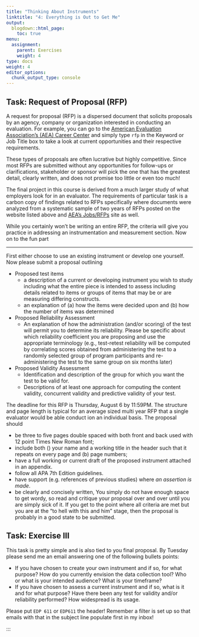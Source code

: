 ```yaml
---
title: "Thinking About Instruments"
linktitle: "4: Everything is Out to Get Me"
output:
  blogdown::html_page:
    toc: true
menu:
  assignment:
    parent: Exercises
    weight: 4
type: docs
weight: 4
editor_options: 
  chunk_output_type: console
---
```


## Task: Request of Proposal (RFP)

A request for proposal (RFP) is a dispersed document that solicits proposals by an agency, company or organization interested in conducting an evaluation. For example, you can go to the [American Evaluation Association's (AEA) Career Center](https://careers.eval.org/){target="_blank"} and simply type `rfp` in the Keyword or Job Title box to take a look at current opportunities and their respective requirements. 

These types of proposals are often lucrative but highly competitive.
Since most RFPs are submitted without any opportunities for follow-ups or clarifications, stakeholder or sponsor will pick the one that has the greatest detail, clearly written, and does not promise too little or even too much! 

The final project in this course is derived from a much larger study of what employers look for in an evaluator. The requirements of  particular task is a carbon copy of findings related to RFPs specifically where documents were analyzed from a systematic sample of two years of RFPs posted on the website listed above and [AEA's Jobs/RFPs](https://www.eval.org/p/cm/ld/fid=113){target="_blank"} site as well. 

While you certainly won't be writing an entire RFP, the criteria will give you practice in addressing an instrumentation and measurement section. Now on to the fun part

<hr />

First either choose to use an existing instrument or develop one yourself. Now please submit a proposal outlining

- Proposed test items
  - a description of a current or developing instrument you wish to study including what the entire piece is intended to assess including details related to items or groups of items that may be or are measuring differing constructs.
  - an explanation of (a) how the items were decided upon and (b) how the number of items was determined
  
- Proposed Reliability Assessment
  - An explanation of how the administration (and/or scoring) of the test will permit you to determine its reliability. Please be  specific about which reliability coefficient you are proposing and use the appropriate terminology (e.g., test-retest reliability will be computed by correlating scores obtained from administering the test to a randomly selected group of program participants and re-administering the test to the same group on six months later)

- Proposed Validity Assessment
  - Identification and description of the group for which you want the test to be valid for.
  - Descriptions of at least one approach for computing the content validity, concurrent validity and predictive validity of your test.

The deadline for this RFP is Thursday, August 6 by 11:59PM. The structure and page length is typical for an average sized multi year RFP that a single evaluator would be able conduct ion an individual basis. The proposal should 

- be three to five pages double spaced with both front and back used with 12 point Times New Roman font; 
- include both () your name and a working title in the header such that it repeats on every page and (b) page numbers;
- have a full working or current draft of the proposed instrument attached in an appendix.
- follow all APA 7th Edition guidelines. 
- have support (e.g. references of previous studies) where *an assertion is made*. 
- be clearly and concisely written, You simply do not have enough space to get wordy, so read and critique your proposal over and over until you are simply sick of it. If you get to the point where all criteria are met but you are at the "to hell with this and him" stage, then the proposal is probably in a good state to be submitted.

## Task: Exercise III

This task is pretty simple and is also tied to you final proposal. By Tuesday please send me an email answering one of the following bullets points:

- If you have chosen to create your own instrument and if so, for what purpose? How do you currently envision the data collection tool? Who or what is your intended audience? What is your timeframe?
- If you have chosen to assess a current instrument and if so, what is it and for what purpose? Have there been any test for validity and/or reliability performed? How widespread is its usage.

Please put `EDP 611` or `EDP611` the header! Remember a filter is set up so that emails with that in the subject line populate first in my inbox!

:::
